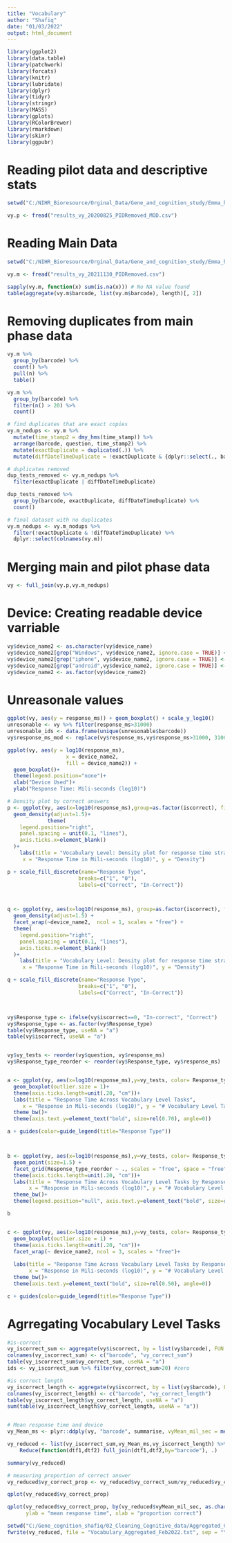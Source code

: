 ---
title: "Vocabulary"
author: "Shafiq"
date: "01/03/2022"
output: html_document
---

```{r setup, echo=FALSE, message=FALSE, warning=FALSE}
library(ggplot2)
library(data.table)
library(patchwork)
library(forcats)
library(knitr)
library(lubridate)
library(dplyr)
library(tidyr)
library(stringr)
library(MASS)
library(gplots)
library(RColorBrewer)
library(rmarkdown)
library(skimr)
library(ggpubr)
```

# Reading pilot data and descriptive stats 
```{r Reading pilot file, echo = FALSE, warning = FALSE}
setwd("C:/NIHR_Bioresource/Orginal_Data/Gene_and_cognition_study/Emma_har/G&C_Main_Phase1_Pilot_new/results_20200825_Modified_SPIDs")

vy.p <- fread("results_vy_20200825_PIDRemoved_MOD.csv")
```

# Reading Main Data
```{r Reading data, echo = FALSE, warning = FALSE}
setwd("C:/NIHR_Bioresource/Orginal_Data/Gene_and_cognition_study/Emma_har/G&C_Main_Phase1_Cognitive_Data/G&P Main phase cognitive data - Part 3_Updated_17.06.2022")

vy.m <- fread("results_vy_20211130_PIDRemoved.csv") 

sapply(vy.m, function(x) sum(is.na(x))) # No NA value found 
table(aggregate(vy.m$barcode, list(vy.m$barcode), length)[, 2]) 
```


# Removing duplicates from main phase data
```{r stevens code}
vy.m %>% 
  group_by(barcode) %>% 
  count() %>% 
  pull(n) %>% 
  table()

vy.m %>% 
  group_by(barcode) %>%
  filter(n() > 20) %>% 
  count()

# find duplicates that are exact copies
vy.m_nodups <- vy.m %>% 
  mutate(time_stamp2 = dmy_hms(time_stamp)) %>% 
  arrange(barcode, question, time_stamp2) %>% 
  mutate(exactDuplicate = duplicated(.)) %>%  
  mutate(diffDateTimeDuplicate = !exactDuplicate & {dplyr::select(., barcode, question) %>% duplicated()}) 

# duplicates removed
dup_tests_removed <- vy.m_nodups %>% 
  filter(exactDuplicate | diffDateTimeDuplicate) 

dup_tests_removed %>% 
  group_by(barcode, exactDuplicate, diffDateTimeDuplicate) %>% 
  count()

# final dataset with no duplicates
vy.m_nodups <- vy.m_nodups %>% 
  filter(!exactDuplicate & !diffDateTimeDuplicate) %>% 
  dplyr::select(colnames(vy.m))
```


# Merging main and pilot phase data 
```{r, echo = FALSE, warning = FALSE}
vy <- full_join(vy.p,vy.m_nodups) 
```


# Device: Creating readable device varriable
```{r Deive use, echo = FALSE, warning = FALSE}
vy$device_name2 <- as.character(vy$device_name)
vy$device_name2[grep("Windows", vy$device_name2, ignore.case = TRUE)] <- "Windows 10"
vy$device_name2[grep("iphone", vy$device_name2, ignore.case = TRUE)] <- "iPhone"
vy$device_name2[grep("android",vy$device_name2, ignore.case = TRUE)] <- "Android"
vy$device_name2 <- as.factor(vy$device_name2)
```


# Unreasonale values
```{r}
ggplot(vy, aes(y = response_ms)) + geom_boxplot() + scale_y_log10()
unresonable <- vy %>% filter(response_ms>31000)
unresonable_ids <- data.frame(unique(unresonable$barcode))
vy$response_ms_mod <- replace(vy$response_ms,vy$response_ms>31000, 31000)
```


```{r Plottting Data for Further Examinations}
ggplot(vy, aes(y = log10(response_ms),
                   x = device_name2,
                   fill = device_name2)) +
  geom_boxplot()+
  theme(legend.position="none")+
  xlab("Device Used")+
  ylab("Response Time: Mili-seconds (log10)")

# Density plot by correct answers 
p <- ggplot(vy, aes(x=log10(response_ms),group=as.factor(iscorrect), fill=as.factor(iscorrect))) +
  geom_density(adjust=1.5)+
             theme(
    legend.position="right",
    panel.spacing = unit(0.1, "lines"),
    axis.ticks.x=element_blank()
  )+
    labs(title = "Vocabulary Level: Density plot for response time stratified by response type",
     x = "Response Time in Mili-seconds (log10)", y = "Density")

p + scale_fill_discrete(name="Response Type",
                       breaks=c("1", "0"),
                       labels=c("Correct", "In-Correct"))



q <- ggplot(vy, aes(x=log10(response_ms), group=as.factor(iscorrect), fill=as.factor(iscorrect))) +
  geom_density(adjust=1.5) +
  facet_wrap(~device_name2,  ncol = 1, scales = "free") +
  theme(
    legend.position="right",
    panel.spacing = unit(0.1, "lines"),
    axis.ticks.x=element_blank()
  )+
    labs(title = "Vocabulary Level: Density plot for response time stratified by response type and devices",
     x = "Response Time in Mili-seconds (log10)", y = "Density") 

q + scale_fill_discrete(name="Response Type",
                       breaks=c("1", "0"),
                       labels=c("Correct", "In-Correct")) 



vy$Response_type <- ifelse(vy$iscorrect==0, "In-correct", "Correct")
vy$Response_type <- as.factor(vy$Response_type)
table(vy$Response_type, useNA = "a")
table(vy$iscorrect, useNA = "a")


vy$vy_tests <- reorder(vy$question, vy$response_ms)
vy$Response_type_reorder <- reorder(vy$Response_type, vy$response_ms)


a <- ggplot(vy, aes(x=log10(response_ms),y=vy_tests, color= Response_type_reorder))+
  geom_boxplot(outlier.size = 1)+
  theme(axis.ticks.length=unit(.20, "cm"))+
  labs(title = "Response Time Across Vocabulary Level Tasks",
     x = "Response in Mili-seconds (log10)", y = "# Vocabulary Level Task (n=20)")+ 
  theme_bw()+
  theme(axis.text.y=element_text("bold", size=rel(0.70), angle=0))

a + guides(color=guide_legend(title="Response Type"))



b <- ggplot(vy, aes(x=log10(response_ms),y=vy_tests, color= Response_type_reorder))+
  geom_point(size=1.5) +
  facet_grid(Response_type_reorder ~ ., scales = "free", space = "free")+
  theme(axis.ticks.length=unit(.20, "cm"))+
  labs(title = "Response Time Across Vocabulary Level Tasks by Response Types",
       x = "Response in Mili-seconds (log10)", y = "# Vocabulary Level Task (n=20)") + 
  theme_bw()+
  theme(legend.position="null", axis.text.y=element_text("bold", size=rel(0.70), angle=0))

b


c <- ggplot(vy, aes(x=log10(response_ms),y=vy_tests, color= Response_type_reorder))+ 
  geom_boxplot(outlier.size = 1) +
  theme(axis.ticks.length=unit(.20, "cm"))+
  facet_wrap(~ device_name2, ncol = 3, scales = "free")+
 
  labs(title = "Response Time Across Vocabulary Level Tasks by Response Types and Devices",
       x = "Response in Mili-seconds (log10)", y = "# Vocabulary Level Task (n=20)")+
  theme_bw()+
  theme(axis.text.y=element_text("bold", size=rel(0.50), angle=0))

c + guides(color=guide_legend(title="Response Type"))
```

# Agrregating Vocabulary Level Tasks
```{r Agrregating Vocabulary Level Tasks}
#is-correct 
vy_iscorrect_sum <- aggregate(vy$iscorrect, by = list(vy$barcode), FUN = sum)
colnames(vy_iscorrect_sum) <- c("barcode", "vy_correct_sum")
table(vy_iscorrect_sum$vy_correct_sum, useNA = "a")
ids <- vy_iscorrect_sum %>% filter(vy_correct_sum>20) #zero

#is correct length
vy_iscorrect_length <- aggregate(vy$iscorrect, by = list(vy$barcode), FUN = length)
colnames(vy_iscorrect_length) <- c("barcode", "vy_correct_length")
table(vy_iscorrect_length$vy_correct_length, useNA = "a")
sum(table(vy_iscorrect_length$vy_correct_length, useNA = "a"))


# Mean response time and device
vy_Mean_ms <- plyr::ddply(vy, "barcode", summarise, vyMean_mil_sec = mean(response_ms), device_name2 = unique(device_name2))

vy_reduced <- list(vy_iscorrect_sum,vy_Mean_ms,vy_iscorrect_length) %>%
    Reduce(function(dtf1,dtf2) full_join(dtf1,dtf2,by="barcode"), .)

summary(vy_reduced)

# measuring proportion of correct answer
vy_reduced$vy_correct_prop <- vy_reduced$vy_correct_sum/vy_reduced$vy_correct_length

qplot(vy_reduced$vy_correct_prop)

qplot(vy_reduced$vy_correct_prop, by(vy_reduced$vyMean_mil_sec, as.character(vy_reduced$barcode), mean),
      ylab = "mean response time", xlab = "proportion correct")
```

```{r Saving Merged file}
setwd("C:/Gene_cognition_shafiq/02_Cleaning_Cognitive_data/Aggregated_Clean_Cognitive_Data")
fwrite(vy_reduced, file = "Vocabulary_Aggregated_Feb2022.txt", sep = "\t", col.names = TRUE, row.names = FALSE, quote=FALSE)
```












